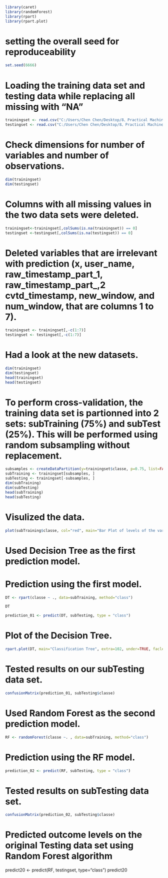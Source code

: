 ```{r warning=FALSE, error=FALSE}
library(caret)
library(randomForest) 
library(rpart)
library(rpart.plot) 
```

# setting the overall seed for reproduceability
```{r warning=FALSE, error=FALSE}
set.seed(6666)
```

# Loading the training data set and testing data while replacing all missing with "NA"
```{r warning=FALSE, error=FALSE}
trainingset <- read.csv("C:/Users/Chen Chen/Desktop/8、Practical Machine Learning/pml-training.csv", na.strings=c("NA","#DIV/0!", ""))
testingset <- read.csv("C:/Users/Chen Chen/Desktop/8、Practical Machine Learning/pml-testing.csv", na.strings=c("NA","#DIV/0!", ""))
```

# Check dimensions for number of variables and number of observations.
```{r warning=FALSE, error=FALSE}
dim(trainingset)
dim(testingset)
```

# Columns with all missing values in the two data sets were deleted.  
```{r warning=FALSE, error=FALSE}
trainingset<-trainingset[,colSums(is.na(trainingset)) == 0]
testingset <-testingset[,colSums(is.na(testingset)) == 0]
```

# Deleted variables that are irrelevant with prediction (x, user_name, raw_timestamp_part_1, raw_timestamp_part_,2 cvtd_timestamp, new_window, and  num_window, that are columns 1 to 7).
```{r warning=FALSE, error=FALSE}
trainingset <- trainingset[,-c(1:7)]
testingset <- testingset[,-c(1:7)]
```

# Had a look at the new datasets.
```{r warning=FALSE, error=FALSE}
dim(trainingset)
dim(testingset)
head(trainingset)
head(testingset)
```

# To perform cross-validation, the training data set is partionned into 2 sets: subTraining (75%) and subTest (25%). This will be performed using random subsampling without replacement.
```{r warning=FALSE, error=FALSE}
subsamples <- createDataPartition(y=trainingset$classe, p=0.75, list=FALSE)
subTraining <- trainingset[subsamples, ] 
subTesting <- trainingset[-subsamples, ]
dim(subTraining)
dim(subTesting)
head(subTraining)
head(subTesting)
```

# Visulized the data.
```{r warning=FALSE, error=FALSE}
plot(subTraining$classe, col="red", main="Bar Plot of levels of the variable classe within the subTraining data set", xlab="classe levels", ylab="Frequency")
```

# Used Decision Tree as the first prediction model.
# Prediction using the first model.
```{r warning=FALSE, error=FALSE}
DT <- rpart(classe ~ ., data=subTraining, method="class")

DT

prediction_01 <- predict(DT, subTesting, type = "class")
```

# Plot of the Decision Tree.
```{r warning=FALSE, error=FALSE}
rpart.plot(DT, main="Classification Tree", extra=102, under=TRUE, faclen=0)
```

# Tested results on our subTesting data set.
```{r warning=FALSE, error=FALSE}
confusionMatrix(prediction_01, subTesting$classe)
```

# Used Random Forest as the second prediction model. 
```{r warning=FALSE, error=FALSE}
RF <- randomForest(classe ~. , data=subTraining, method="class")
```

# Prediction using the RF model.
```{r warning=FALSE, error=FALSE}
prediction_02 <- predict(RF, subTesting, type = "class")
```

# Tested results on subTesting data set.
```{r warning=FALSE, error=FALSE}
confusionMatrix(prediction_02, subTesting$classe)
```


# Predicted outcome levels on the original Testing data set using Random Forest algorithm
predict20 <- predict(RF, testingset, type="class")
predict20
